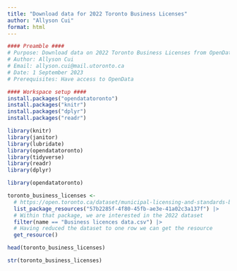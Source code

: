 ```yaml
---
title: "Download data for 2022 Toronto Business Licenses"
author: "Allyson Cui"
format: html
---
```


```r
#### Preamble ####
# Purpose: Download data on 2022 Toronto Business Licenses from OpenData
# Author: Allyson Cui
# Email: allyson.cui@mail.utoronto.ca
# Date: 1 September 2023
# Prerequisites: Have access to OpenData
```

```r
#### Workspace setup ####
install.packages("opendatatoronto")
install.packages("knitr")
install.packages("dplyr")
install.packages("readr")

library(knitr)
library(janitor)
library(lubridate)
library(opendatatoronto)
library(tidyverse)
library(readr)
library(dplyr)
```
```r

library(opendatatoronto)
```

```r
toronto_business_licenses <-
  # https://open.toronto.ca/dataset/municipal-licensing-and-standards-business-licences-and-permits/
  list_package_resources("57b2285f-4f80-45fb-ae3e-41a02c3a137f") |>
  # Within that package, we are interested in the 2022 dataset
  filter(name == "Business licences data.csv") |>
  # Having reduced the dataset to one row we can get the resource
  get_resource()

head(toronto_business_licenses)
```

```r
str(toronto_business_licenses)

```


